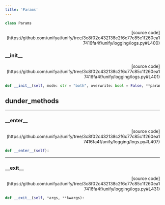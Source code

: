 ```yaml
---
title: 'Params'
---
```


```python
class Params
```

<p align="right">[source code](https://github.com/unifyai/unify/tree/3c8f02c432138c2f6c77c85c1f260ea17416fa4f/unify/logging/logs.py#L400)</p>



### \_\_init\_\_

<p align="right">[source code](https://github.com/unifyai/unify/tree/3c8f02c432138c2f6c77c85c1f260ea17416fa4f/unify/logging/logs.py#L401)</p>

```python
def __init__(self, mode: str = "both", overwrite: bool = False, **params):
```



## dunder_methods

---

### \_\_enter\_\_

<p align="right">[source code](https://github.com/unifyai/unify/tree/3c8f02c432138c2f6c77c85c1f260ea17416fa4f/unify/logging/logs.py#L407)</p>

```python
def __enter__(self):
```



---

### \_\_exit\_\_

<p align="right">[source code](https://github.com/unifyai/unify/tree/3c8f02c432138c2f6c77c85c1f260ea17416fa4f/unify/logging/logs.py#L431)</p>

```python
def __exit__(self, *args, **kwargs):
```


